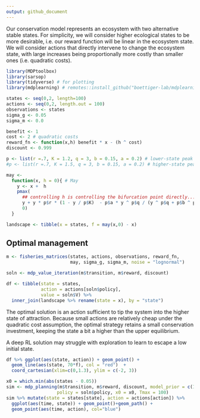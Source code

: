```yaml
---
output: github_document
---
```



Our conservation model represents an ecosystem with two alternative stable states.
For simplicity, we will consider higher ecological states to be more desirable, 
i.e. our reward function will be linear in the ecosystem state.  We will consider
actions that directly intervene to change the ecosystem state, with large increases
being proportionally more costly than smaller ones (i.e. quadratic costs). 

```r
library(MDPtoolbox)
library(sarsop)
library(tidyverse) # for plotting
library(mdplearning) # remotes::install_github("boettiger-lab/mdplearning")
```



```r
states <- seq(0,2, length=100)
actions <- seq(0,2, length.out = 100)
observations <- states
sigma_g <- 0.05
sigma_m <- 0.0

benefit <- 1
cost <- 2 # quadratic costs
reward_fn <- function(x,h) benefit * x - (h ^ cost)
discount <- 0.999

p <- list(r =.7, K = 1.2, q = 3, b = 0.15, a = 0.2) # lower-state peak is optimal
#p <- list(r =.7, K = 1.5, q = 3, b = 0.15, a = 0.2) # higher-state peak is optimal

may <- 
  function(x, h = 0){ # May
    y <- x +  h
    pmax(
      ## controlling h is controlling the bifurcation point directly...
      y + y * p$r * (1 - y / p$K)  - p$a * y ^ p$q / (y ^ p$q + p$b ^ p$q),  
      0)
  }

landscape <- tibble(x = states, f = may(x,0) - x) 
```

## Optimal management


```r
m <- fisheries_matrices(states, actions, observations, reward_fn, 
                        may, sigma_g, sigma_m, noise = "lognormal")
```


```r
soln <- mdp_value_iteration(m$transition, m$reward, discount)
```


```r
df <- tibble(state = states,
             action = actions[soln$policy],
             value = soln$V) %>% 
  inner_join(landscape %>% rename(state = x), by = "state")
```


The optimal solution is an action sufficient to tip the system into the higher state of attraction.
Because small actions are relatively cheap under the quadratic cost assumption, the optimal
strategy retains a small conservation investment, keeping the state a bit a higher than the upper
equilibrium.

A deep RL solution may struggle with exploration to learn to escape a low initial state.

```r
df %>% ggplot(aes(state, action)) + geom_point() +
  geom_line(aes(state, 70*f), col = "red")  + 
  coord_cartesian(xlim=c(0,1.3), ylim = c(-2, 3))
```



```r
x0 = which.min(abs(states - 0.05))
sim <- mdp_planning(m$transition, m$reward, discount, model_prior = c(1), 
                   policy = soln$policy, x0 = x0, Tmax = 100)
sim %>% mutate(state = states[state], action = actions[action]) %>% 
  ggplot(aes(time, state)) + geom_point()+geom_path() + 
  geom_point(aes(time, action), col="blue")
```

```r
```
